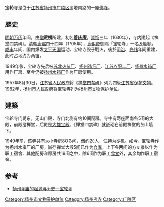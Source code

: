 {{otheruses|宝轮寺}}
{{no footnotes|time=2014-03-19T15:18:45+00:00}}
{{onesource|time=2014-03-19T15:18:45+00:00}}
'''宝轮寺'''是位于[[江苏省|江苏省]][[扬州市|扬州市]][[广陵区|广陵区]]宝塔南路的一座[[佛寺|佛寺]]。

==歷史==
[[明朝|明朝]][[万历|万历]]年间，由[[僧|僧]]'''寂楞'''所建，初名'''[[善庆庵|善庆庵]]'''。[[崇祯|崇祯]]三年（1630年），寺内建起《禅堂四禁碑》。[[清朝|清朝]][[康熙|康熙]]四十四年（1705年），[[康熙帝|康熙帝]]御赐「宝轮寺」一名及匾额。[[咸丰_(年号)|咸丰]]年间，国内爆发[[太平天国|太平天国]]运动，宝轮寺毁于戰火，後於[[同治|同治]]、[[光绪|光绪]]年间重建，此时占地约为两亩。

1949年後，宝轮寺先后被[[苏北火柴厂|苏北火柴厂]]、[[扬州造纸厂|扬州造纸厂]]、[[江苏农配二厂|江苏农配二厂]]、[[扬州水箱厂|扬州水箱厂]]用作厂房，至今仍被[[扬州水箱厂|扬州水箱厂]]作为厂房使用。

1957年8月30日，[[江苏省人民政府|江苏省人民政府]]将《[[禅堂四禁碑|禅堂四禁碑]]》列为四级[[江苏省保护文物|江苏省保护文物]]。1982年，[[扬州市人民政府|扬州市人民政府]]将宝轮寺列为[[扬州市文物保护单位|扬州市文物保护单位]]。

==建築==
宝轮寺门朝东，无山门殿，寺门北侧有约10间配房。寺中有两座面南各5间的大殿，前殿是禅堂，后殿是[[大雄宝殿|大雄宝殿]]。《禅堂四禁碑》就嵌砌在前殿禅堂的东山墙下。

1949年前，该寺共有大小寺房8O多问，僧约20人，[[住持|住持]]为妙机。如今，宝轮寺作为扬州水箱厂的厂房，尚存禅堂大殿5间已作为[[仓库|仓库]]，上下各两间的方丈楼以作为职工宿舍，其他配房和廊房共19间之中，除6间作为职工[[食堂|食堂]]外，其余均作职工宿舍。
==参考==
*[https://web.archive.org/web/20160304122519/http://www.yzqiyuan.com/Web/Articles/Article.aspx?pid=281 扬州寺庙的起源与历史—宝轮寺]

[[Category:扬州市文物保护单位|Category:扬州市文物保护单位]]
[[Category:扬州佛寺|Category:扬州佛寺]]
[[Category:广陵区|Category:广陵区]]